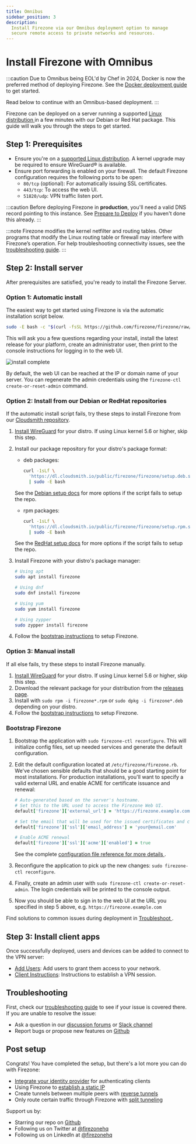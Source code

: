 ```yaml
---
title: Omnibus
sidebar_position: 3
description:
  Install Firezone via our Omnibus deployment option to manage
  secure remote access to private networks and resources.
---
```


# Install Firezone with Omnibus

:::caution
Due to Omnibus being EOL'd by Chef in 2024, Docker is now the preferred method
of deploying Firezone. See the [Docker deployment guide](../docker) to get
started.

Read below to continue with an Omnibus-based deployment.
:::

Firezone can be deployed on a server running a supported [Linux distribution
](supported-platforms) in a few minutes with our Debian or Red Hat package.
This guide will walk you through the steps to get started.

## Step 1: Prerequisites

* Ensure you're on a [supported Linux distribution](supported-platforms).
  A kernel upgrade may be required to ensure WireGuard® is available.
* Ensure port forwarding is enabled on your firewall.
  The default Firezone configuration requires the following ports to be open:
  * `80/tcp` (optional): For automatically issuing SSL certificates.
  * `443/tcp`: To access the web UI.
  * `51820/udp`: VPN traffic listen port.

:::caution
Before deploying Firezone in **production**, you'll need a valid DNS record
pointing to this instance. See [Prepare to Deploy](../#prepare-to-deploy)
if you haven't done this already.
:::

:::note
Firezone modifies the kernel netfilter and routing tables.
Other programs that modify the Linux routing table or firewall may interfere
with Firezone’s operation. For help troubleshooting connectivity issues, see the
[troubleshooting guide](../../administer/troubleshoot).
:::

## Step 2: Install server

After prerequisites are satisfied, you're ready to install the Firezone Server.

### Option 1: Automatic install

The easiest way to get started using Firezone is via the automatic installation
script below.

```bash
sudo -E bash -c "$(curl -fsSL https://github.com/firezone/firezone/raw/master/scripts/omnibus_install.sh)"
```

This will ask you a few questions regarding your install, install the latest
release for your platform, create an administrator user, then print to the
console instructions for logging in to the web UI.

![install complete](https://user-images.githubusercontent.com/52545545/171948328-4771552f-e5dd-4c30-8c0b-baac80b6e7b1.png)

By default, the web UI can be reached at the IP or domain name of your server.
You can regenerate the admin credentials using the
`firezone-ctl create-or-reset-admin` command.

### Option 2: Install from our Debian or RedHat repositories

If the automatic install script fails, try these steps to install Firezone from our
[Cloudsmith repository](https://cloudsmith.io/~firezone/repos/firezone).

1. [Install WireGuard](https://www.wireguard.com/install/) for your distro.
   If using Linux kernel 5.6 or higher, skip this step.

1. Install our package repository for your distro's package format:
    - deb packages:

        ```bash
        curl -1sLf \
          'https://dl.cloudsmith.io/public/firezone/firezone/setup.deb.sh' \
          | sudo -E bash
        ```

    See the [Debian setup docs](https://cloudsmith.io/~firezone/repos/firezone/setup/#formats-deb)
    for more options if the script fails to setup the repo.

    - rpm packages:

        ```bash
        curl -1sLf \
          'https://dl.cloudsmith.io/public/firezone/firezone/setup.rpm.sh' \
          | sudo -E bash
        ```

    See the [RedHat setup docs](https://cloudsmith.io/~firezone/repos/firezone/setup/#formats-rpm)
    for more options if the script fails to setup the repo.

1. Install Firezone with your distro's package manager:

    ```bash
    # Using apt
    sudo apt install firezone

    # Using dnf
    sudo dnf install firezone

    # Using yum
    sudo yum install firezone

    # Using zypper
    sudo zypper install firezone
    ```

1. Follow the [bootstrap instructions](#bootstrap-firezone) to setup Firezone.

### Option 3: Manual install

If all else fails, try these steps to install Firezone manually.

1. [Install WireGuard](https://www.wireguard.com/install/) for your distro.
   If using Linux kernel 5.6 or higher, skip this step.
1. Download the relevant package for your distribution from the [releases page](https://github.com/firezone/firezone/releases).
1. Install with `sudo rpm -i firezone*.rpm` or `sudo dpkg -i firezone*.deb`
   depending on your distro.
1. Follow the [bootstrap instructions](#bootstrap-firezone) to setup Firezone.

### Bootstrap Firezone

1. Bootstrap the application with `sudo firezone-ctl reconfigure`. This will
   initialize config files, set up needed services and generate the default
   configuration.
1. Edit the default configuration located at `/etc/firezone/firezone.rb`.
   We've chosen sensible defaults that should be a good starting point for most
   installations. For production installations, you'll want to specify a valid
   external URL and enable ACME for certificate issuance and renewal:

   ```ruby
   # Auto-generated based on the server's hostname.
   # Set this to the URL used to access the Firezone Web UI.
   default['firezone']['external_url'] = 'https://firezone.example.com'

   # Set the email that will be used for the issued certificates and certifications.
   default['firezone']['ssl']['email_address'] = 'your@email.com'

   # Enable ACME renewal
   default['firezone']['ssl']['acme']['enabled'] = true
   ```

   See the complete [configuration file reference for more details
   ](../../reference/configuration-file).

1. Reconfigure the application to pick up the new changes:
   `sudo firezone-ctl reconfigure`.
1. Finally, create an admin user with `sudo firezone-ctl create-or-reset-admin`.
   The login credentials will be printed to the console output.
1. Now you should be able to sign in to the web UI at the URL you specified in
   step 5 above, e.g. `https://firezone.example.com`

Find solutions to common issues during deployment in [Troubleshoot
](../../administer/troubleshoot).

## Step 3: Install client apps

Once successfully deployed, users and devices can be added to
connect to the VPN server:

* [Add Users](../../user-guides/add-users):
Add users to grant them access to your network.
* [Client Instructions](../../user-guides/client-instructions):
Instructions to establish a VPN session.

## Troubleshooting

First, check our [troubleshooting guide](../../administer/troubleshoot) to see
if your issue is covered there. If you are unable to resolve the issue:

* Ask a question in our [discussion forums](https://discourse.firez.one/) or [
  Slack channel](https://www.firezone.dev/slack)
* Report bugs or propose new features on [Github
  ](https://github.com/firezone/firezone)

## Post setup

Congrats! You have completed the setup, but there's a lot more you can do with
Firezone:

* [Integrate your identity provider](../../authenticate/)
  for authenticating clients
* Using Firezone to
  [establish a static IP](../../user-guides/use-cases/nat-gateway)
* Create tunnels between multiple peers with
  [reverse tunnels](../../user-guides/use-cases/reverse-tunnel)
* Only route certain traffic through Firezone with
  [split tunneling](../../user-guides/use-cases/split-tunnel)

Support us by:

* Starring our repo on [Github](https://github.com/firezone/firezone)
* Following us on Twitter at [@firezonehq](https://twitter.com/firezonehq)
* Following us on LinkedIn at [@firezonehq](https://www.linkedin.com/company/firezonehq)
